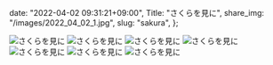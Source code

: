   date: "2022-04-02 09:31:21+09:00",
  Title: "さくらを見に",
  share_img: "/images/2022_04_02_1.jpg",
  slug: "sakura",
};

![さくらを見に](/images/2022_04_02_1.jpg)
![さくらを見に](/images/2022_04_02_2.jpg)
![さくらを見に](/images/2022_04_02_3.jpg)
![さくらを見に](/images/2022_04_02_4.jpg)
![さくらを見に](/images/2022_04_02_5.jpg)
![さくらを見に](/images/2022_04_02_6.jpg)
![さくらを見に](/images/2022_04_02_7.jpg)
